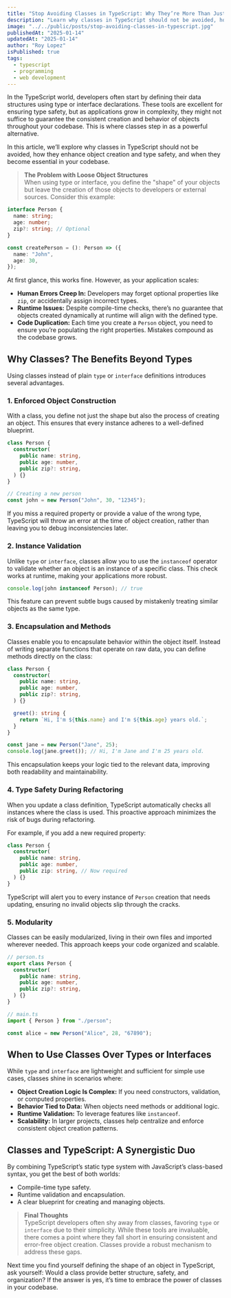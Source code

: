 ```yaml
---
title: "Stop Avoiding Classes in TypeScript: Why They’re More Than Just Syntax"
description: "Learn why classes in TypeScript should not be avoided, how they enhance object creation and type safety, and when they become essential in your codebase."
image: "../../public/posts/stop-avoiding-classes-in-typescript.jpg"
publishedAt: "2025-01-14"
updatedAt: "2025-01-14"
author: "Roy Lopez"
isPublished: true
tags:
  - typescript
  - programming
  - web development
---
```


In the TypeScript world, developers often start by defining their data structures using type or interface declarations. These tools are excellent for ensuring type safety, but as applications grow in complexity, they might not suffice to guarantee the consistent creation and behavior of objects throughout your codebase. This is where classes step in as a powerful alternative.

In this article, we’ll explore why classes in TypeScript should not be avoided, how they enhance object creation and type safety, and when they become essential in your codebase.

> **The Problem with Loose Object Structures**  
> When using type or interface, you define the "shape" of your objects but leave the creation of those objects to developers or external sources. Consider this example:

```typescript
interface Person {
  name: string;
  age: number;
  zip?: string; // Optional
}

const createPerson = (): Person => ({
  name: "John",
  age: 30,
});
```

At first glance, this works fine. However, as your application scales:

- **Human Errors Creep In:** Developers may forget optional properties like `zip`, or accidentally assign incorrect types.
- **Runtime Issues:** Despite compile-time checks, there’s no guarantee that objects created dynamically at runtime will align with the defined type.
- **Code Duplication:** Each time you create a `Person` object, you need to ensure you’re populating the right properties. Mistakes compound as the codebase grows.

## Why Classes? The Benefits Beyond Types

Using classes instead of plain `type` or `interface` definitions introduces several advantages.

### 1. Enforced Object Construction

With a class, you define not just the shape but also the process of creating an object. This ensures that every instance adheres to a well-defined blueprint.

```typescript
class Person {
  constructor(
    public name: string,
    public age: number,
    public zip?: string,
  ) {}
}

// Creating a new person
const john = new Person("John", 30, "12345");
```

If you miss a required property or provide a value of the wrong type, TypeScript will throw an error at the time of object creation, rather than leaving you to debug inconsistencies later.

### 2. Instance Validation

Unlike `type` or `interface`, classes allow you to use the `instanceof` operator to validate whether an object is an instance of a specific class. This check works at runtime, making your applications more robust.

```typescript
console.log(john instanceof Person); // true
```

This feature can prevent subtle bugs caused by mistakenly treating similar objects as the same type.

### 3. Encapsulation and Methods

Classes enable you to encapsulate behavior within the object itself. Instead of writing separate functions that operate on raw data, you can define methods directly on the class:

```typescript
class Person {
  constructor(
    public name: string,
    public age: number,
    public zip?: string,
  ) {}

  greet(): string {
    return `Hi, I'm ${this.name} and I'm ${this.age} years old.`;
  }
}

const jane = new Person("Jane", 25);
console.log(jane.greet()); // Hi, I'm Jane and I'm 25 years old.
```

This encapsulation keeps your logic tied to the relevant data, improving both readability and maintainability.

### 4. Type Safety During Refactoring

When you update a class definition, TypeScript automatically checks all instances where the class is used. This proactive approach minimizes the risk of bugs during refactoring.

For example, if you add a new required property:

```typescript
class Person {
  constructor(
    public name: string,
    public age: number,
    public zip: string, // Now required
  ) {}
}
```

TypeScript will alert you to every instance of `Person` creation that needs updating, ensuring no invalid objects slip through the cracks.

### 5. Modularity

Classes can be easily modularized, living in their own files and imported wherever needed. This approach keeps your code organized and scalable.

```typescript
// person.ts
export class Person {
  constructor(
    public name: string,
    public age: number,
    public zip?: string,
  ) {}
}

// main.ts
import { Person } from "./person";

const alice = new Person("Alice", 28, "67890");
```

## When to Use Classes Over Types or Interfaces

While `type` and `interface` are lightweight and sufficient for simple use cases, classes shine in scenarios where:

- **Object Creation Logic Is Complex:** If you need constructors, validation, or computed properties.
- **Behavior Tied to Data:** When objects need methods or additional logic.
- **Runtime Validation:** To leverage features like `instanceof`.
- **Scalability:** In larger projects, classes help centralize and enforce consistent object creation patterns.

## Classes and TypeScript: A Synergistic Duo

By combining TypeScript’s static type system with JavaScript’s class-based syntax, you get the best of both worlds:

- Compile-time type safety.
- Runtime validation and encapsulation.
- A clear blueprint for creating and managing objects.

> **Final Thoughts**  
> TypeScript developers often shy away from classes, favoring `type` or `interface` due to their simplicity. While these tools are invaluable, there comes a point where they fall short in ensuring consistent and error-free object creation. Classes provide a robust mechanism to address these gaps.

Next time you find yourself defining the shape of an object in TypeScript, ask yourself: Would a class provide better structure, safety, and organization? If the answer is yes, it’s time to embrace the power of classes in your codebase.
